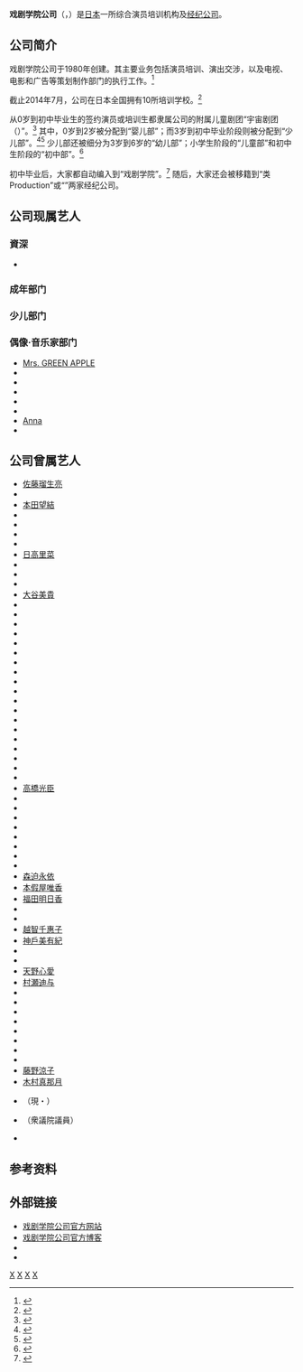 {{noteTA
|G1 = JP Show
|G2 = Show
|G3 = 和製漢字
}}
{{Infobox company
| name = 戏剧学院公司
| name_en = Theatre Academy Co., Ltd.
| logo = THEATRE ACADEMY logo.jpeg
| logo_size = 260px
| logo_caption = 戏剧学院公司标志
| native_name = 株式会社テアトルアカデミー
| native_name_lang = ja
| type = [[私人公司|私人公司]]
| industry = [[娱乐产业|娱乐产业]]
| foundation = {{Start date and age|df=yes|1980|11|28}}
| location = {{Flagicon|JPN}}[[日本|日本]]<br />〒 161-0033<br />[[东京都|东京都]][[新宿区|新宿区]][[下落合|下落合]]3-14-16
| area_served = {{JPN}}
| services = 演员培训、演艺经纪
| homepage = {{URL|www.theatre.co.jp}}
}}

'''戏剧学院公司'''（{{Lang-ja|'''株式会社テアトルアカデミー'''}}，{{Lang-en|'''Theatre Academy Co., Ltd.'''}}）是[[日本|日本]]一所综合演员培训机构及[[经纪公司|经纪公司]]。

== 公司简介 ==
戏剧学院公司于1980年创建。其主要业务包括演员培训、演出交涉，以及电视、电影和广告等策划制作部门的执行工作。<ref>{{Cite web |url=http://www.theatre.co.jp/about/theatre.html |script-title=ja:会社概要 |publisher=テアトルアカデミー |accessdate=2013-01-06 |language=ja |archive-date=2013-01-02 |archive-url=https://web.archive.org/web/20130102170148/http://www.theatre.co.jp/about/theatre.html |dead-url=no }}</ref>

截止2014年7月，公司在日本全国拥有10所培训学校。<ref>{{Cite web |url=http://www.theatre.co.jp/school_index |script-title=ja:各校紹介 |publisher=テアトルアカデミー |accessdate=2014-07-25 |language=ja |archive-date=2014-07-02 |archive-url=https://web.archive.org/web/20140702002705/http://www.theatre.co.jp/school_index |dead-url=no }}</ref>

从0岁到初中毕业生的签约演员或培训生都隶属公司的附属儿童剧团“宇宙剧团（{{lang|ja|劇団コスモス}}）”。<ref>{{Cite web |url=http://www.theatre.co.jp/lesson/child_index.html |script-title=ja:レッスン紹介一覧 |publisher=テアトルアカデミー |accessdate=2014-03-05 |language=ja |archive-date=2014-03-31 |archive-url=https://web.archive.org/web/20140331074048/http://www.theatre.co.jp/lesson/child_index.html |dead-url=no }}</ref> 其中，0岁到2岁被分配到“婴儿部”；而3岁到初中毕业阶段则被分配到“少儿部”。<ref>{{Cite web |url=http://www.theatre.co.jp/audition/baby |script-title=ja:オーディションの流れ 赤ちゃん部門 |publisher=テアトルアカデミー |accessdate=2014-03-05 |language=ja |archive-date=2014-03-01 |archive-url=https://web.archive.org/web/20140301044353/http://www.theatre.co.jp/audition/baby |dead-url=no }}</ref><ref>{{Cite web |url=http://www.theatre.co.jp/talent |script-title=ja:所属タレント |publisher=テアトルアカデミー |accessdate=2014-03-05 |language=ja |archive-date=2014-07-02 |archive-url=https://web.archive.org/web/20140702003834/http://www.theatre.co.jp/talent |dead-url=no }}</ref> 少儿部还被细分为3岁到6岁的“幼儿部”；小学生阶段的“儿童部”和初中生阶段的“初中部”。<ref>{{Cite web |url=http://www.theatre.co.jp/lesson/child_lesson.html |script-title=ja:レッスン紹介 |publisher=テアトルアカデミー |accessdate=2014-03-05 |language=ja |archive-date=2013-11-05 |archive-url=https://web.archive.org/web/20131105042103/http://www.theatre.co.jp/lesson/child_lesson.html |dead-url=no }}</ref>

初中毕业后，大家都自动编入到“戏剧学院”。<ref>{{Cite web |date=2015-04-03 |url=http://theatre-academy.blogspot.jp/2015/04/blog-post_3.html |script-title=ja:進級おめでとう！ |work=テアトルスタッフブログ |accessdate=2015-04-16 |language=ja |archive-date=2015-04-16 |archive-url=https://web.archive.org/web/20150416050431/http://theatre-academy.blogspot.jp/2015/04/blog-post_3.html |dead-url=no }}</ref> 随后，大家还会被移籍到“类Production”或“{{Link-ja|AT Production|ATプロダクション}}”两家经纪公司。

== 公司现属艺人 ==

=== 資深 ===
*{{link-ja|小島法子|小島法子}}
=== 成年部门 ===
{{Col|
'''男性'''
* {{link-ja|浅野優貴|浅野優貴}}
* {{link-ja|谷山毅|谷山毅}}
* {{link-ja|水沼天孝|水沼天孝}}
* {{link-ja|渡邉奏人|渡邉奏人}}
|
'''女性'''
* {{link-ja|飯野茉優|飯野茉優}}
* {{link-ja|竹内夢|竹内夢}}
* {{link-ja|原舞歌|原舞歌}}
* {{link-ja|松浦愛弓|松浦愛弓}}
}}

=== 少儿部门 ===
{{Col|
'''男性'''
* {{link-ja|秋間将汰|秋間将汰}}
* {{link-ja|菊地慶|菊地慶}}
* {{link-ja|黒澤宏貴|黒澤宏貴}}
* [[古賀瑠|古賀瑠]]
* {{link-ja|須田琉雅|須田琉雅}}
* {{link-ja|須田瑛斗|須田瑛斗}}
* [[高橋來|髙橋來]]
* {{link-ja|田中理勇|田中理勇}}
* {{link-ja|水野哲志|水野哲志}}
* {{link-ja|横山歩|横山歩}}
|
'''女性'''
* [[遠藤璃菜|遠藤璃菜]]
* {{link-ja|栗本有規|栗本有規}}
* {{link-ja|小林星蘭|小林星蘭}}
* {{link-ja|鈴木夢|鈴木夢}}
* [[須田理央|須田理央]]
* [[谷花音|谷花音]]
* {{link-ja|西澤愛菜|西澤愛菜}}
}}

=== 偶像·音乐家部门 ===
{{Div col}}
* [[Mrs._GREEN_APPLE|Mrs. GREEN APPLE]]
* {{link-ja|SiAM&POPTUNe|SiAM&POPTUNe}}
* {{link-ja|sora tob sakana|sora tob sakana}}
* {{link-ja|ミルキーベリー|ミルキーベリー}}
* {{link-ja|SNOW CRYSTAL|SNOW CRYSTAL}}
* {{link-ja|札幌偶像班|アイドルクラスサッポロ}}
* [[Anna|Anna]]
* {{link-ja|RHYTHM COLLECTION|RHYTHM COLLECTION}}
{{Div col end}}

== 公司曾属艺人 ==
{{Div col}}
* [[佐藤瑠生亮|佐藤瑠生亮]]
* {{link-ja|小林海人|小林海人}}
* [[本田望結|本田望結]]
* {{link-ja|庄司龍成|庄司龍成}}
* {{link-ja|秋山悠介|市川福太郎 (3代目)}}
* {{link-ja|林遼威|林遼威}}
* {{link-ja|安達直人|安達直人}}
* [[日高里菜|日高里菜]]
* {{link-ja|村瀬継太|村瀬継太}}
* {{link-ja|野村涼乃|野村涼乃}}
* {{link-ja|中野勇士|中野勇士}}
* [[大谷美貴|大谷美貴]]
* {{link-ja|松元環季|松元環季}}
* {{link-ja|成田翔吾|成田翔吾}}
* {{link-ja|鈴木康太|鈴木康太}}
* {{link-ja|小杉茂一郎|小杉茂一郎}}
* {{link-ja|栗林里奈|栗林里奈}}
* {{link-ja|甲野 優美|香乃ゆうみ}}
* {{link-ja|清田陽平|清田陽平}}
* {{link-ja|荒井賢太|荒井賢太}}
* {{link-ja|小林大祐|小林大祐}}
* {{link-ja|鈴木コウタ|鈴木コウタ}}
* {{link-ja|鎗田千裕|鎗田千裕}}
* {{link-ja|六車勇輝|六車勇輝}}
* {{link-ja|名波海紅|名波海紅}}
* {{link-ja|萬歳恵子|萬歳恵子}}
* {{link-ja|稲垣鈴夏|稲垣鈴夏}}
* {{link-ja|平澤宏宏路|平澤宏々路}}
* {{link-ja|本川翔太|本川翔太}}
* {{link-ja|鏑木海智|鏑木海智}}
* {{link-ja|松本春姫|松本春姫}}
* [[高橋光臣|高橋光臣]]
* {{link-ja|内野謙太|内野謙太}}
* {{link-ja|富岡涼|富岡涼}}
* {{link-ja|石井一孝|石井一孝}}
* {{link-ja|住田隆|住田隆}}
* {{link-ja|徳山秀典|徳山秀典}}
* {{link-ja|丸山歩夢|丸山歩夢}}
* {{link-ja|若林瑠星|若林瑠星}}
* {{link-ja|伊澤柾樹|伊澤柾樹}}
* [[森迫永依|森迫永依]]
* [[本假屋唯香|本假屋唯香]]
* [[福田明日香|福田明日香]]
* {{link-ja|AYUSE KOZUE|AYUSE KOZUE}}
* {{link-ja|TOSHINARl|TOSHINARl}}
* [[越智千惠子|越智千惠子]]
* [[神戶美有紀|神戶美有紀]]
* {{link-ja|池田愛|池田愛 (1988年生)}}
* {{link-ja|篠川桃音|篠川桃音}}
* [[天野心愛|天野心愛]]
* [[村瀬迪与|村瀬迪与]]
* {{link-ja|安生悠璃菜|安生悠璃菜}}
* {{link-ja|森憩斗|森憩斗}}
* {{link-ja|工藤明|工藤あかり}}
* {{link-ja|小西結子|小西結子}}
* {{link-ja|富田望生|富田望生}}
* {{link-ja|亀井有馬|亀井有馬}}
* {{link-ja|重廣礼香|重廣礼香}}
* {{link-ja|野原璃乙|野原璃乙}}
* [[藤野涼子|藤野涼子]]
* [[木村真那月|木村真那月]]
* {{link-ja|choco☆milQ|choco☆milQ}}（現・{{link-ja|CHOCO★MILQ|choco☆milQ}}）
* {{link-ja|中谷一馬|中谷一馬}}（衆議院議員）
* {{link-ja|足立英昭|足立英昭}}
{{Div col end}}

== 参考资料 ==
{{Reflist|2}}

== 外部链接 ==
* [http://www.theatre.co.jp/ 戏剧学院公司官方网站]{{Wayback|url=http://www.theatre.co.jp/ |date=20170328201133 }}{{ja}}
* [http://theatre-academy.blogspot.jp/ 戏剧学院公司官方博客]{{Wayback|url=http://theatre-academy.blogspot.jp/ |date=20170419081537 }}{{ja}}
* {{Twitter|theatreacademy}}
* {{YouTube|u=theatreacademy}}

[[Category:日本剧团|X]]
[[Category:新宿區公司|X]]
[[Category:日本藝人經紀公司|X]]
[[Category:1980年成立的公司|X]]